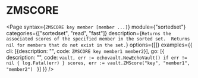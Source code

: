 # ZMSCORE

<Page
  syntax={`ZMSCORE key member [member ...]`}
  module={"sortedset"}
  categories={["sortedset", "read", "fast"]}
  description={`Returns the associated scores of the specified member in the sorted set. 
Returns nil for members that do not exist in the set.`}
  options={[]}
  examples={{
    cli: [{description: "", code: `ZMSCORE key member1 member2`}],
    go: [{
      description: "",
      code: `vault, err := echovault.NewEchoVault()
if err != nil {
  log.Fatal(err)
}
scores, err := vault.ZMScore("key", "member1", "member2")
`
    }]
  }}
/>